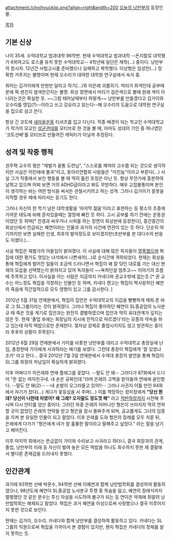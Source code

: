 attachment:/choihyuckjip.png?align=right&width=200
[[오늘의 낭만부]]의 등장인물. 

[[목차]]

== 기본 신상 ==
나이 35세. 수억대학교 법과대학 96학번. 현재 수억대학교 법과대학 --돈지랄로 대학평가 6위하고도 로스쿨 유치 못한 수억대학교-- 4학년에 일단은 재학(...) 중이다. 낭만부의 창시자. 12년간 사법고시를 준비했으나 실패하고 복학했다. 이상형은 임성언(...) 정확한 거주지는 불명이며 현재 오수리가 대여한 대학원 연구실에서 숙식 중. 

취미는 김가이에게 만원만 달라고 하기(...)와 이은래 괴롭히기. 머리가 회색인데 공부때문에 팍 센건지 염색한건지는 불명. 회상 장면에서 머리가 검은색으로 볼때 원래 색이 아니라는것은 확실한 듯. ~~그럼 태어날때부터 하얗게~~ 낭만부를 만들겠다고 김가이와 오수리를 영입(?)--이라고 쓰고 강요라고 읽는다--해 오수리의 도움으로 대학원 연구실을 집으로 삼고 쓴다. 

항상 긴 코트에 [[새마을운동]] 티셔츠를 입고 다닌다. 작중 배경이 되는 학교인 수억대학교가 작가의 모교인 [[성균관대]]를 모티브로 한 것을 볼 때, 아마도 성대의 기인 중 하나였던 '코트선배'를 모티브로 만들어진 캐릭터가 아닐까 추정된다.
== 성격 및 작중 행적 ==
권주혁 교수의 평은 "재벌가 꼴통 도련님", "스스로를 재야의 고수쯤 되는 것으로 생각하지만 사실은 어린애에 불과"이고, 동아리연합회 사람들은 "미친놈"이라고 부른다(...) 사실 그가 작중에서 보인 행동을 볼 때 딱히 틀린 호칭은 아닌 듯. 항상 무언가에 흥분하여 날뛰고 있으며 어찌 보면 거의 ADHD급이라고 봐도 무방하다. 매우 고집불통이며 본인이 생각하는 바는 어떤 방식을 써서든 관철시키려고 하는 성격. 그러나 김가이가 잘못을 지적할 경우 때에 따라서는 듣기도 한다.

그러나 자신의 한 학기 남은 대학생활을 '마지막 젊음'이라고 표현하는 등 평소의 조증에 가까운 태도에 비해 혼자있을때는 절망에 빠진 듯 하다. 고시 공부를 하기 전에는 운동권이었던 듯 하며[* 전경과 싸우거나 시위를 하는 장면이 회상씬에 등장한다], 중간중간의 회상신에서 언급되는 혜연이라는 인물과 과거의 사건에 연관이 있는 듯 하다. 단순히 여기까지만 보면 실패한 인생, 최후의 발악정도로 보이겠지만(초반부를 본 대다수의 반응도 이랬다.)... 

사실 혁집은 재벌가의 아들임이 밝혀졌다. 이 사실에 대해 많은 독자들이 [[열폭]]했으며 혁집에 대한 평가도 멋있는 녀석에서 나쁜새끼(...)로 순식간에 격하되었다. 현재는 회상을 통해 혁집에게 벌어진 일들이 조금씩 드러나면서 혁집이 왜 잘 닦인 대로를 가는 대신 현재의 모습을 선택했는지 밝혀지고 있어 독자들이 ~~욕하던걸 멈추고~~ 이야기의 흐름에 주목하고 있다. 이사실을 아는 사람은 지금까지 카네다와 권교수밖에 없는듯.[* 권 교수는 어느정도 혁집을 걱정하는 인물인 듯 하며, 카네다 켄고는 혁집이 짝사랑하던 혜연의 죽음에 직간접적으로 모두 영향이 있고 그를 감시한다. ]

2012년 5월 31일 연재분에서, 혁집의 집안은 수억대학교의 지갑을 빵빵하게 채워 준 바로 그 SL그룹이라는 것이 밝혀졌다. 그러나 혁집이 좋아하던 혜연이 SL중공업의 노사분규 때 죽은 것을 계기로 집안과는 완전히 결별하였으며 집안과 딱히 유대관계가 깊지는 않은 듯. 현재 '졸업 후에는 회장님의 지시에 전적으로 따르겠다'라는 모종의 약속을 하고 있는데 아직 떡밥으로만 존재한다. 절차상 강제로 졸업시키지도 않고 방관하는 중이라 추후의 상황이 주목된다.

2012년 6월 29일 연재분에서 가이를 비롯한 낭만부를 데리고 수억대학교 총장실에 난입, 총장한테 가이에게 사과하라는 패기를 보였다. 그런데 총장이 혁집에게 '잘 있었냐 조카' 라고 한다... 결국 2012년 7월 3일 연재분에서 수억대 총장의 발언을 통해 혁집이 SL그룹 회장의 차남임이 확실하게 밝혀졌다.

이후 어쩌다가 이은래와 연애 플래그를 꽂았다. --말도 안 돼-- 그러다가 87화에서 드디어 "돈 없는 여자친구네. 내 손은 공짜인데."라며 은래의 고백을 받아들여 연애에 골인했다. --말도 안 돼(2)-- --내 손발이 오그라들고 있어!!-- 그러나 사귄지 이틀 만인 94화에서 자기가 찼다(...) 게다가 꽃등심을 사 주며(...) 이를 책망하는 정미정에게 '''"당신 뭔데? 당신이 나한테 차였어? 왜 그래? 오지랖도 정도껏 해"''' 라고 [[적반하장]]까지 시전해 주시며 다시 안티를 양산 중이다. 그러던 와중 은래의 어머니인 형은이 쓰러지자 딱히 연락할 곳이 없었던 은래의 연락을 받고 형은을 잠시 돌봐주게 되며, 공교롭게도 그녀의 임종을 지켜 본 유일한 인물이 되고 말았다. 이후 은래를 도와 형은의 장례를 모두 치룬 뒤, 은래에게 다가가 "형은에게 네가 참 훌륭한 딸이라고 말해주고 싶었다." 라는 말을 남기고 헤어진다.

이후 마지막 회에서는 뜬금없이 가이와 수리보고 사귀라고 하더니, 결국 회장과의 관계, 졸업, 낭만부의 미래 등 자신이 벌여 놓은 모든 떡밥을 하나도 회수하지 못한 채 결말에서 별다른 존재감을 드러내지 못했다.
== 인간관계 ==
과거에 93학번 선배 박문수, 94학번 선배 이혜연과 함께 낭만법학회를 결성하여 활동하였으나, 98년도에 혜연이 SL중공업 노사분규 투쟁 중 목숨을 잃고, 혜연의 장례식까지 멀쩡했던 것 같은 문수는 투신 자살을 시도하여 불구가 되는 등 연이은 악재에 휘말려 낭만법학회는 해체되고 말았다. 혁집은 과거 혜연을 이성으로써 사랑했으나 결국 이루어지지 못한 것으로 보인다.

현재는 김가이, 오수리, 카네다와 함께 낭만부를 결성하여 활동하고 있다. 카네다는 SL그룹의 직원으로써 혁집을 가까이서 본 경험이 있지만, 왠지 혁집은 카네다의 정체를 알지 못하는 듯.
